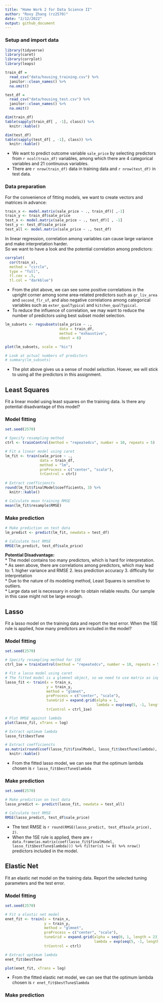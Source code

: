 ```yaml
---
title: "Home Work 2 for Data Science II"
author: "Roxy Zhang (rz2570)"
date: "2/12/2022"
output: github_document
---
```


### Setup and import data

```r
library(tidyverse)
library(caret)
library(corrplot)
library(leaps)


```

```r
train_df = 
  read_csv("data/housing_training.csv") %>% 
  janitor::clean_names() %>% 
  na.omit()

test_df = 
  read_csv("data/housing_test.csv") %>% 
  janitor::clean_names() %>% 
  na.omit()

dim(train_df)
table(sapply(train_df[ , -1], class)) %>% 
  knitr::kable()

dim(test_df)
table(sapply(test_df[ , -1], class)) %>% 
  knitr::kable()
```

* We want to predict outcome variable `sale_price` by selecting predictors from `r ncol(train_df)` variables, among which there are 4 categorical variables and 21 continuous variables.   
* There are `r nrow(train_df)` data in training data and `r nrow(test_df)` in test data.  


### Data preparation

For the convenience of fitting models, we want to create vectors and matrices in advance:

```r
train_x <- model.matrix(sale_price ~ ., train_df)[ ,-1]
train_y <- train_df$sale_price
test_x <- model.matrix(sale_price ~ ., test_df)[ , -1]
test_y <- test_df$sale_price
test_all <- model.matrix(sale_price ~ ., test_df)
```

In linear regression, correlation among variables can cause large variance and make interpretation harder.  
So we want to have a look and the potential correlation among predictors:

```r
corrplot(
  cor(train_x), 
  method = "circle",
  type = "full",
  tl.cex = .5, 
  tl.col = "darkblue")
```

* From the plot above, we can see some positive correlations in the upright corner among some area-related predictors such as `gr_liv_area` and `second_flr_sf`, and also negative correlations among categorical variables such as `exter_qualTypical` and `kitchen_qualTypical`.  
* To reduce the influence of correlation, we may want to reduce the number of predictors using best subset model selection.  

```r
lm_subsets <- regsubsets(sale_price ~ .,
                         data = train_df,
                         method = "exhaustive",
                         nbest = 6)

plot(lm_subsets, scale = "bic")

# Look at actual numbers of predictors
# summary(lm_subsets)
```
 
* The plot above gives us a sense of model selsction. Hoever, we will stick to using all the predictors in this assignment.


## Least Squares

Fit a linear model using least squares on the training data. Is there any potential disadvantage of this model?

### Model fitting

```r
set.seed(2570)

# Specify resampling method
ctrl <- trainControl(method = "repeatedcv", number = 10, repeats = 5)

# Fit a linear model using caret
lm_fit <- train(sale_price ~ .,
                data = train_df,
                method = "lm",
                preProcess = c("center", "scale"),
                trControl = ctrl)
 
# Extract coefficiencts
round(lm_fit$finalModel$coefficients, 3) %>% 
  knitr::kable()

# Calculate mean training RMSE
mean(lm_fit$resample$RMSE)
```

### Make prediction

```r
# Make prediction on test data
lm_predict <- predict(lm_fit, newdata = test_df)

# Calculate test RMSE
RMSE(lm_predict, test_df$sale_price)
```

**Potential Disadvantage:**  
* The model contains too many predictors, which is hard for interpretation.    
* As seen above, there are correlations among predictors, which may lead to: 1. higher variance and RMSE 2. less prediction accuracy 3. difficulty for interpretation  
* Due to the nature of its modeling method, Least Squares is sensitive to outliers.  
* Large data set is necessary in order to obtain reliable results. Our sample in this case might not be large enough.  


## Lasso

Fit a lasso model on the training data and report the test error. When the 1SE rule is applied, how many predictors are included in the model?

### Model fitting

```r
set.seed(2570)

# Specify resampling method for 1SE
ctrl_1se = trainControl(method = "repeatedcv", number = 10, repeats = 5, selectionFunction = "oneSE")

# Fit a lasso model using caret
# The fitted model is a glemnet object, so we need to use matrix as input
lasso_fit <- train(x = train_x, 
                   y = train_y,
                   method = "glmnet",
                   preProcess = c("center", "scale"),
                   tuneGrid = expand.grid(alpha = 1,
                                          lambda = exp(seq(5, -1, length = 100))),
                   trControl = ctrl_1se)

# Plot RMSE against lambda
plot(lasso_fit, xTrans = log)

# Extract optimum lambda
lasso_fit$bestTune

# Extract coefficiencts
as.matrix(round(coef(lasso_fit$finalModel, lasso_fit$bestTune$lambda), 3)) %>% 
  knitr::kable()
```

* From the fitted lasso model, we can see that the optimum lambda chosen is `r lasso_fit$bestTune$lambda`

### Make prediction

```r
set.seed(2570)

# Make prediction on test data
lasso_predict <- predict(lasso_fit, newdata = test_all)

# Calculate test RMSE
RMSE(lasso_predict, test_df$sale_price)
```

* The test RMSE is `r round(RMSE(lasso_predict, test_df$sale_price), 2)`.  
* When the 1SE rule is applied, there are `r data.frame(as.matrix(coef(lasso_fit$finalModel, lasso_fit$bestTune$lambda))) %>% filter(s1 != 0) %>% nrow()` predictors included in the model.  


## Elastic Net

Fit an elastic net model on the training data. Report the selected tuning parameters and the test error.

### Model fitting

```r
set.seed(2570)

# Fit a elastic net model
enet_fit <- train(x = train_x,
                  y = train_y,
                  method = "glmnet",
                  preProcess = c("center", "scale"),
                  tuneGrid = expand.grid(alpha = seq(0, 1, length = 23),
                                         lambda = exp(seq(5, -1, length = 100))),
                  trControl = ctrl)

# Extract optimum lambda
enet_fit$bestTune

plot(enet_fit, xTrans = log)
```

* From the fitted elastic net model, we can see that the optimum lambda chosen is `r enet_fit$bestTune$lambda`

### Make prediction

```r

```

